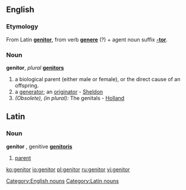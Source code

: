 ==English==
===Etymology===
From Latin '''[[genitor#Latin|genitor]]''', from verb '''[[genere]]''' (?) + agent noun suffix '''[[-tor]]'''.

===Noun===
'''genitor''', ''plural'' '''[[genitors]]'''

# a biological parent (either male or female), or the direct cause of an offspring.
# a [[generator]]; an [[originator]] - [[Sheldon]]
#''(Obsolete), (in plural):'' The genitals - [[Holland]]

[[Category:English nouns]]

==Latin==
===Noun===
'''genitor''' {{m}}, genitive '''[[genitoris]]'''

# [[parent]]

[[Category:Latin nouns]]

[[ko:genitor]]
[[io:genitor]]
[[pl:genitor]]
[[ru:genitor]]
[[vi:genitor]]